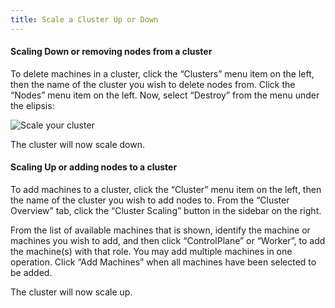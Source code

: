 ```yaml
---
title: Scale a Cluster Up or Down
---
```


#### Scaling Down or removing nodes from a cluster <a href="#scaling-down-or-removing-nodes-from-a-cluster" id="scaling-down-or-removing-nodes-from-a-cluster"></a>

To delete machines in a cluster, click the “Clusters” menu item on the left, then the name of the cluster you wish to delete nodes from. Click the “Nodes” menu item on the left. Now, select “Destroy” from the menu under the elipsis:

<img src="./images/scale-cluster-up-or-down-destroy.png" alt="Scale your cluster"/>

The cluster will now scale down.

#### Scaling Up or adding nodes to a cluster <a href="#scaling-up-or-adding-nodes-to-a-cluster" id="scaling-up-or-adding-nodes-to-a-cluster"></a>

To add machines to a cluster, click the “Cluster” menu item on the left, then the name of the cluster you wish to add nodes to. From the “Cluster Overview” tab, click the “Cluster Scaling” button in the sidebar on the right.

From the list of available machines that is shown, identify the machine or machines you wish to add, and then click “ControlPlane” or “Worker”, to add the machine(s) with that role. You may add multiple machines in one operation. Click “Add Machines” when all machines have been selected to be added.

The cluster will now scale up.
